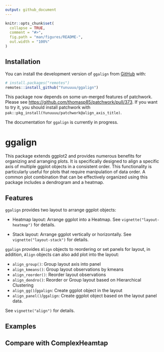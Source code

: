 ```yaml
---
output: github_document
---
```


<!-- README.md is generated from README.Rmd. Please edit that file -->

```r
knitr::opts_chunk$set(
  collapse = TRUE,
  comment = "#>",
  fig.path = "man/figures/README-",
  out.width = "100%"
)
```

## Installation

You can install the development version of `ggalign` from [GitHub](https://github.com/) with:

```r
# install.packages("remotes")
remotes::install_github("Yunuuuu/ggalign")
```

This package now depends on some un-merged features of patchwork. Please see
<https://github.com/thomasp85/patchwork/pull/373>. If you want to try it, you
should install patchwork with
`pak::pkg_install(Yunuuuu/patchwork@align_axis_title)`.

The documentation for `ggalign` is currently in progress.

# ggalign
This package extends ggplot2 and provides numerous benefits for organizing and
arranging plots. It is specifically designed to align a specific axis of
multiple ggplot objects in a consistent order. This functionality is
particularly useful for plots that require manipulation of data order. A common
plot combination that can be effectively organized using this package includes a
dendrogram and a heatmap.

## Features
`ggalign` provides two layout to arrange ggplot objects:

  - Heatmap layout: Arrange ggplot into a Heatmap. See
  `vignette("layout-heatmap")` for details.

  - Stack layout: Arrange ggplot vertically or horizontally. See
  `vignette("layout-stack")` for details.

`ggalign` provides `Align` objects to reordering or set panels for layout, in
addition, `Align` objects can also add plot into the layout:

  - `align_group()`: Group layout axis into panel
  - `align_kmeans()`: Group layout observations by kmeans
  - `align_reorder()`: Reorder layout observations
  - `align_dendro()`: Reorder or Group layout based on Hierarchical Clustering
  - `align_gg()`/`ggalign`: Create ggplot object in the layout
  - `align_panel()`/`ggalign`: Create ggplot object based on the layout panel data.

See `vignette("align")` for details.

## Examples


## Compare with ComplexHeamtap
